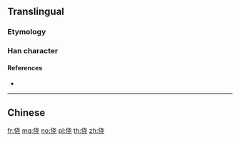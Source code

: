 {{character info/new}}
{{also|僥}}
==Translingual==

===Etymology===
{{Han simp|僥|f=堯|t=尧}}

===Han character===
{{Han char|rn=9|rad=人|as=06|sn=8|four=|canj=OJPU|ids=⿰亻尧}}

====References====
* {{Han ref|kx=0102.291|hdz=10147.030|uh=4FA5|ud=20389}}

----

==Chinese==
{{zh-see|僥}}

[[fr:侥]]
[[mg:侥]]
[[no:侥]]
[[pl:侥]]
[[th:侥]]
[[zh:侥]]